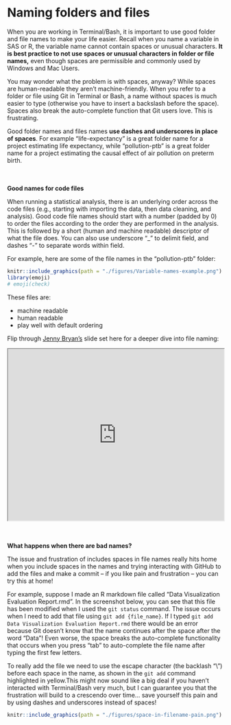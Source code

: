 # Naming folders and files

When you are working in Terminal/Bash, it is important to use good folder and 
file names to make your life easier. Recall when you name a variable in SAS or 
R, the variable name cannot contain spaces or unusual characters. **It is best 
practice to not use spaces or unusual characters in folder or file names,** even
though spaces are permissible and commonly used by Windows and Mac Users. 

You may wonder what the problem is with spaces, anyway? While 
spaces are human-readable they aren't machine-friendly. When you refer to a 
folder or file using Git in Terminal or Bash, a name without spaces is much 
easier to type (otherwise you have to insert a backslash before the space). 
Spaces also break the auto-complete function that Git users love. This is
frustrating.

Good folder names and files names **use dashes and underscores in place of spaces**.
For example "life-expectancy" is a great folder name for a project estimating 
life expectancy, while "pollution-ptb" is a great folder name for a project 
estimating the causal effect of air pollution on preterm birth. 

<br />
<br />
**Good names for code files**

When running a statistical analysis, there is an underlying order across the 
code files (e.g., starting with importing the data, then data cleaning, and
analysis). Good code file names should start with a number (padded by 0) 
to order the files according to the order they are performed in the analysis. This is 
followed by a short (human and machine readable) descriptor of what the file 
does. You can also use underscore "_" to delimit field, and dashes "-" to 
separate words within field. 

For example, here are some of the file names in the "pollution-ptb" folder:

```r
knitr::include_graphics(path = "./figures/Variable-names-example.png")
library(emoji)
# emoji(check)
```

These files are: 

* machine readable   
* human readable   
* play well with default ordering

Flip through [Jenny Bryan's](https://jennybryan.org/about/) slide set here for a deeper dive into file naming:

<iframe src="https://drive.google.com/file/d/1JibUedZzP0ZlrZ-IiqnkWhtwsMICoXBx/preview" width="100%" height="400"></iframe>

<br />
<br />
**What happens when there are bad names?**

The issue and frustration of includes spaces in file names really hits home when
you include spaces in the names and trying interacting with GitHub to add the files
and make a commit -- if you like pain and frustration -- you can try this at home!

For example, suppose I made an R markdown file called "Data Visualization 
Evaluation Report.rmd". In the screenshot below, you can see that this file has
been modified when I used the `git status` command. The issue occurs when I need
to add that file using `git add {file_name}`. If I typed `git add Data Visualization Evaluation Report.rmd`
there would be an error because Git doesn't know that the name continues after 
the space after the word "Data"! Even worse, the space breaks the auto-complete 
functionality that occurs when you press "tab" to auto-complete the file name 
after typing the first few letters. 

To really add the file we need to use the escape character (the backlash "\\")
before each space in the name, as shown in the `git add` command highlighted in
yellow.This might now sound like a big deal
if you haven't interacted with Terminal/Bash very much, but I can guarantee you
that the frustration will build to a crescendo over time... save yourself this 
pain and by using dashes and underscores instead of spaces!

```r
knitr::include_graphics(path = "./figures/space-in-filename-pain.png")
```

